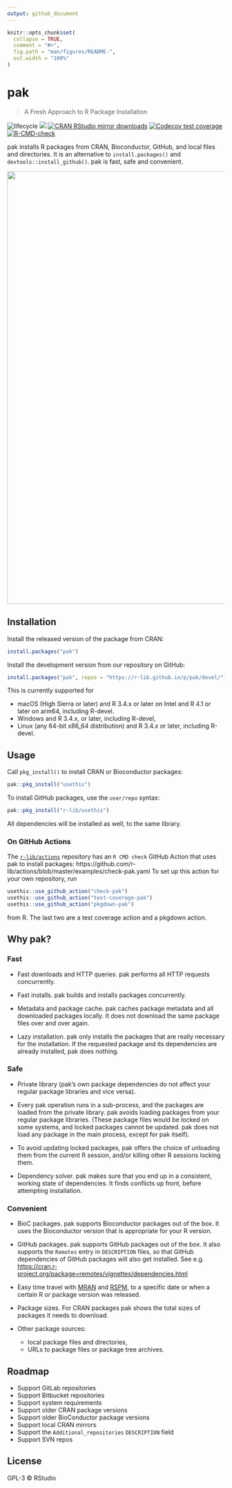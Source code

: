 ```yaml
---
output: github_document
---
```


<!-- README.md is generated from README.Rmd. Please edit that file -->

```r
knitr::opts_chunk$set(
  collapse = TRUE,
  comment = "#>",
  fig.path = "man/figures/README-",
  out.width = "100%"
)
```

# pak

> A Fresh Approach to R Package Installation

<!-- badges: start -->
![lifecycle](https://img.shields.io/badge/lifecycle-experimental-orange.svg)
[![](https://www.r-pkg.org/badges/version/pak)](https://cran.r-project.org/package=pak)
[![CRAN RStudio mirror downloads](https://cranlogs.r-pkg.org/badges/pak)](https://www.r-pkg.org/pkg/pak)
[![Codecov test coverage](https://codecov.io/gh/r-lib/pak/branch/main/graph/badge.svg)](https://app.codecov.io/gh/r-lib/pak?branch=main)
[![R-CMD-check](https://github.com/r-lib/pak/actions/workflows/R-CMD-check.yaml/badge.svg)](https://github.com/r-lib/pak/actions/workflows/R-CMD-check.yaml)
<!-- badges: end -->

pak installs R packages from CRAN, Bioconductor, GitHub, and local files
and directories. It is an alternative to `install.packages()` and
`devtools::install_github()`. pak is fast, safe and convenient.

<p align="center">
	<img width="1000" src="https://cdn.jsdelivr.net/gh/r-lib/pak@main/tools/images/fast.svg">
</p>


## Installation

Install the released version of the package from CRAN:

```r
install.packages("pak")
```

Install the development version from our repository on GitHub:

```r
install.packages("pak", repos = "https://r-lib.github.io/p/pak/devel/")
```

This is currently supported for

* macOS (High Sierra or later) and R 3.4.x or later on Intel and R 4.1 or
  later on arm64, including R-devel.
* Windows and R 3.4.x, or later, including R-devel,
* Linux (any 64-bit x86_64 distribution) and R 3.4.x or later, including
  R-devel.

## Usage

Call `pkg_install()` to install CRAN or Bioconductor packages:

```r
pak::pkg_install("usethis")
```

To install GitHub packages, use the `user/repo` syntax:

```r
pak::pkg_install("r-lib/usethis")
```

All dependencies will be installed as well, to the same library.

### On GitHub Actions

The [`r-lib/actions`](https://github.com/r-lib/actions) repository has an
`R CMD check` GitHub Action that uses pak to install packages:
https://github.com/r-lib/actions/blob/master/examples/check-pak.yaml
To set up this action for your own repository, run
```r
usethis::use_github_action("check-pak")
usethis::use_github_action("test-coverage-pak")
usethis::use_github_action("pkgdown-pak")
```
from R. The last two are a test coverage action and a pkgdown action.

## Why pak?

### Fast

* Fast downloads and HTTP queries. pak performs all HTTP requests
  concurrently.

* Fast installs. pak builds and installs packages concurrently.

* Metadata and package cache. pak caches package metadata and all downloaded
  packages locally. It does not download the same package files over and
  over again.

* Lazy installation. pak only installs the packages that are really
  necessary for the installation. If the requested package and its
  dependencies are already installed, pak does nothing.

### Safe

* Private library (pak's own package dependencies do not affect your
  regular package libraries and vice versa).

* Every pak operation runs in a sub-process, and the packages are loaded
  from the private library. pak avoids loading packages from your regular
  package libraries. 
  (These package files would be locked on some systems, and locked packages
  cannot be updated. pak does not load any package in the main process,
  except for pak itself).

* To avoid updating locked packages, pak offers the choice of unloading
  them from the current R session, and/or killing other R sessions locking
  them.

* Dependency solver. pak makes sure that you end up in a consistent, working
  state of dependencies. It finds conflicts up front, before attempting
  installation.

### Convenient

* BioC packages. pak supports Bioconductor packages out of the box. It
  uses the Bioconductor version that is appropriate for your R version.

* GitHub packages. pak supports GitHub packages out of the box. It also
  supports the `Remotes` entry in `DESCRIPTION` files,
  so that GitHub dependencies of GitHub packages will also get installed.
  See e.g.
  <https://cran.r-project.org/package=remotes/vignettes/dependencies.html>

* Easy time travel with [MRAN](https://mran.microsoft.com/timemachine)
  and [RSPM](https://packagemanager.rstudio.com/client/#/), to a specific
  date or when a certain R or package version was released.

* Package sizes. For CRAN packages pak shows the total sizes of packages
  it needs to download.

* Other package sources:
  - local package files and directories,
  - URLs to package files or package tree archives.

## Roadmap

* Support GitLab repositories
* Support Bitbucket repositories
* Support system requirements
* Support older CRAN package versions
* Support older BioConductor package versions
* Support local CRAN mirrors
* Support the `Additional_repositories` `DESCRIPTION` field
* Support SVN repos

## License

GPL-3 © RStudio
